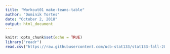 ```yaml
---
title: "Workout01 make-teams-table"
author: "Dominik Tortes"
date: "October 2, 2018"
output: html_document
---
```


```r
knitr::opts_chunk$set(echo = TRUE)
library("readr")
read.csv("https://raw.githubusercontent.com/ucb-stat133/stat133-fall-2018/master/data/nba2018.csv")
```

